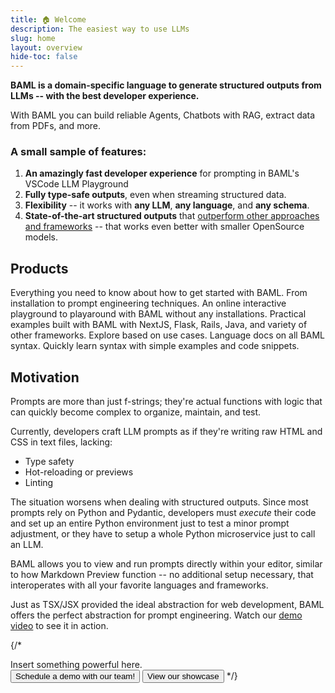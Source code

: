 ```yaml
---
title: 🏠 Welcome
description: The easiest way to use LLMs
slug: home
layout: overview
hide-toc: false
---
```


**BAML is a domain-specific language to generate structured outputs from LLMs -- with the best developer experience.**

With BAML you can build reliable Agents, Chatbots with RAG, extract data from PDFs, and more.

### A small sample of features:
1. **An amazingly fast developer experience** for prompting in BAML's VSCode LLM Playground
1. **Fully type-safe outputs**, even when streaming structured data.
1. **Flexibility** -- it works with **any LLM**, **any language**, and **any schema**.
2. **State-of-the-art structured outputs** that [outperform other approaches and frameworks](https://www.boundaryml.com/blog/sota-function-calling?q=0) -- that works even better with smaller OpenSource models.


## Products

<Cards cols={2}>
  <Card
    title="Guide"
    icon="fa-regular fa-pen"
    href="/guide/introduction/what-is-baml"
  >
    Everything you need to know about how to get started with BAML. From installation to prompt engineering techniques.
  </Card>
  <Card
    title="Playground"
    icon="fa-regular fa-browser"
    href="https://promptfiddle.com"
  >
    An online interactive playground to playaround with BAML without any installations.
  </Card>
  <Card
    title="Examples"
    icon="fa-regular fa-grid-2"
    href="/examples"
  >
    Practical examples built with BAML with NextJS, Flask, Rails, Java, and variety of other frameworks. Explore based on use cases.
  </Card>
  <Card
    title="Reference"
    icon="fa-regular fa-code"
    href="/learn/sdks/introduction/overview"
  >
    Language docs on all BAML syntax. Quickly learn syntax with simple examples and code snippets.
  </Card>
</Cards>

## Motivation

Prompts are more than just f-strings; they're actual functions with logic that can quickly become complex to organize, maintain, and test.

Currently, developers craft LLM prompts as if they're writing raw HTML and CSS in text files, lacking:
- Type safety
- Hot-reloading or previews
- Linting

The situation worsens when dealing with structured outputs. Since most prompts rely on Python and Pydantic, developers must _execute_ their code and set up an entire Python environment just to test a minor prompt adjustment, or they have to setup a whole Python microservice just to call an LLM.

BAML allows you to view and run prompts directly within your editor, similar to how Markdown Preview function -- no additional setup necessary, that interoperates with all your favorite languages and frameworks.

Just as TSX/JSX provided the ideal abstraction for web development, BAML offers the perfect abstraction for prompt engineering. Watch our [demo video](/guide/introduction/what-is-baml#demo-video) to see it in action.

{/* 
<div className="motivation">
  Insert something powerful here.
</div>

<ButtonGroup>
<Button href="https://calendly.com/boundary-founders/connect-45" intent="primary" rightIcon="arrow-right" large>
  Schedule a demo with our team!
</Button>

<Button href="https://buildwithfern.com/showcase" minimal large>
  View our showcase
</Button>
</ButtonGroup> */}